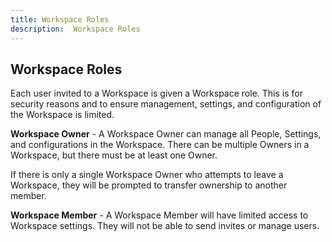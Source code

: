 ```yaml
---
title: Workspace Roles
description:  Workspace Roles
---
```


## Workspace Roles

Each user invited to a Workspace is given a Workspace role. This is for security reasons and to ensure management, settings, and configuration of the Workspace is limited.

**Workspace Owner** - A Workspace Owner can manage all People, Settings, and configurations in the Workspace. There can be multiple Owners in a Workspace, but there must be at least one Owner.

If there is only a single Workspace Owner who attempts to leave a Workspace, they will be prompted to transfer ownership to another member.

**Workspace Member** - A Workspace Member will have limited access to Workspace settings. They will not be able to send invites or manage users.
